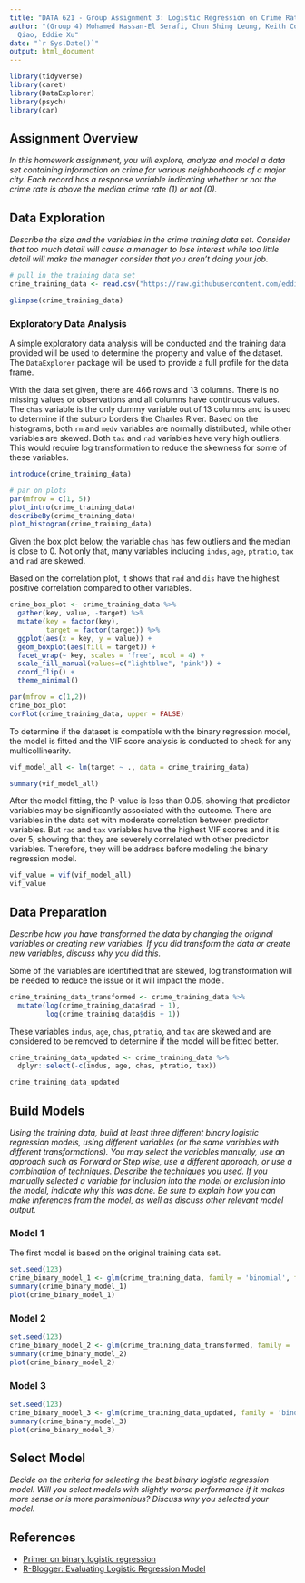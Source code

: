 ```yaml
---
title: "DATA 621 - Group Assignment 3: Logistic Regression on Crime Rates"
author: "(Group 4) Mohamed Hassan-El Serafi, Chun Shing Leung, Keith Colella, Yina,
  Qiao, Eddie Xu"
date: "`r Sys.Date()`"
output: html_document
---
```


```r
library(tidyverse)
library(caret)
library(DataExplorer)
library(psych)
library(car)
```

## Assignment Overview

*In this homework assignment, you will explore, analyze and model a data set containing information on crime for various neighborhoods of a major city. Each record has a response variable indicating whether or not the crime rate is above the median crime rate (1) or not (0).*

## Data Exploration

*Describe the size and the variables in the crime training data set. Consider that too much detail will cause a manager to lose interest while too little detail will make the manager consider that you aren't doing your job.*

```r
# pull in the training data set
crime_training_data <- read.csv("https://raw.githubusercontent.com/eddiexunyc/crime_binary_logistic_regression/refs/heads/main/Resources/crime-training-data_modified.csv")

glimpse(crime_training_data)
```

### Exploratory Data Analysis

A simple exploratory data analysis will be conducted and the training data provided will be used to determine the property and value of the dataset. The `DataExplorer` package will be used to provide a full profile for the data frame.

With the data set given, there are 466 rows and 13 columns. There is no missing values or observations and all columns have continuous values. The `chas` variable is the only dummy variable out of 13 columns and is used to determine if the suburb borders the Charles River. Based on the histograms, both `rm` and `medv` variables are normally distributed, while other variables are skewed. Both `tax` and `rad` variables have very high outliers. This would require log transformation to reduce the skewness for some of these variables. 

```r
introduce(crime_training_data)

# par on plots
par(mfrow = c(1, 5))
plot_intro(crime_training_data)
describeBy(crime_training_data)
plot_histogram(crime_training_data)
```

Given the box plot below, the variable `chas` has few outliers and the median is close to 0. Not only that, many variables including `indus`, `age`, `ptratio`, `tax` and `rad` are skewed.

Based on the correlation plot, it shows that `rad` and `dis` have the highest positive correlation compared to other variables.

```r
crime_box_plot <- crime_training_data %>%
  gather(key, value, -target) %>% 
  mutate(key = factor(key),
         target = factor(target)) %>% 
  ggplot(aes(x = key, y = value)) +
  geom_boxplot(aes(fill = target)) +
  facet_wrap(~ key, scales = 'free', ncol = 4) +
  scale_fill_manual(values=c("lightblue", "pink")) +
  coord_flip() +
  theme_minimal()

par(mfrow = c(1,2))
crime_box_plot
corPlot(crime_training_data, upper = FALSE)
```

To determine if the dataset is compatible with the binary regression model, the model is fitted and the VIF score analysis is conducted to check for any multicollinearity.

```r
vif_model_all <- lm(target ~ ., data = crime_training_data)

summary(vif_model_all)
```

After the model fitting, the P-value is less than 0.05, showing that predictor variables may be significantly associated with the outcome. There are variables in the data set with moderate correlation between predictor variables. But `rad` and `tax` variables have the highest VIF scores and it is over 5, showing that they are severely correlated with other predictor variables. Therefore, they will be address before modeling the binary regression model.

```r
vif_value = vif(vif_model_all)
vif_value
```

## Data Preparation

*Describe how you have transformed the data by changing the original variables or creating new variables. If you did transform the data or create new variables, discuss why you did this.*

Some of the variables are identified that are skewed, log transformation will be needed to reduce the issue or it will impact the model.

```r
crime_training_data_transformed <- crime_training_data %>%
  mutate(log(crime_training_data$rad + 1),
         log(crime_training_data$dis + 1))
```

These variables `indus`, `age`, `chas`, `ptratio`, and `tax` are skewed and are considered to be removed to determine if the model will be fitted better.

```r
crime_training_data_updated <- crime_training_data %>%
  dplyr::select(-c(indus, age, chas, ptratio, tax))

crime_training_data_updated
```
## Build Models

*Using the training data, build at least three different binary logistic regression models, using different variables (or the same variables with different transformations). You may select the variables manually, use an approach such as Forward or Step wise, use a different approach, or use a combination of techniques. Describe the techniques you used. If you manually selected a variable for inclusion into the model or exclusion into the model, indicate why this was done. Be sure to explain how you can make inferences from the model, as well as discuss other relevant model output.*

### Model 1

The first model is based on the original training data set.

```r
set.seed(123)
crime_binary_model_1 <- glm(crime_training_data, family = 'binomial', formula = target ~.)
summary(crime_binary_model_1)
plot(crime_binary_model_1)
```

### Model 2
```r
set.seed(123)
crime_binary_model_2 <- glm(crime_training_data_transformed, family = 'binomial', formula = target ~.)
summary(crime_binary_model_2)
plot(crime_binary_model_2)
```

### Model 3
```r
set.seed(123)
crime_binary_model_3 <- glm(crime_training_data_updated, family = 'binomial', formula = target ~.)
summary(crime_binary_model_3)
plot(crime_binary_model_3)
```

## Select Model

*Decide on the criteria for selecting the best binary logistic regression model. Will you select models with slightly worse performance if it makes more sense or is more parsimonious? Discuss why you selected your model.*

## References

- [Primer on binary logistic regression](https://www.ncbi.nlm.nih.gov/pmc/articles/PMC8710907/)
- [R-Blogger: Evaluating Logistic Regression Model](https://www.r-bloggers.com/2015/08/evaluating-logistic-regression-models/#google_vignette)







